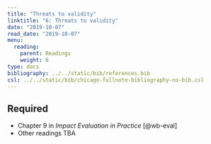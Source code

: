 ```yaml
---
title: "Threats to validity"
linktitle: "6: Threats to validity"
date: "2019-10-07"
read_date: "2019-10-07"
menu:
  reading:
    parent: Readings
    weight: 6
type: docs
bibliography: ../../static/bib/references.bib
csl: ../../static/bib/chicago-fullnote-bibliography-no-bib.csl
---
```


## Required

- <i class="fas fa-book"></i> Chapter 9 in *Impact Evaluation in Practice* [@wb-eval]
- Other readings TBA
